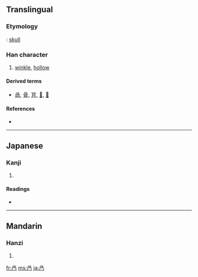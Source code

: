 {{also|叧}}
==Translingual==

===Etymology===
{{liushu|p}}: [[skull]]

===Han character===
{{Han char|rn=13|rad=冂|as=04|sn=6|four=|canj=月弓月 (BNB)}}

# [[winkle]], [[hollow]]

====Derived terms====
* [[咼]], [[骨]], [[肎]], [[𠛰]], [[𠕩]]

====References====
* {{Han ref|kx=0129.090|dkj=01525|dj=0290.050|hdz=10100.050|uh=518E|ud=20878}}

----

==Japanese==

===Kanji===
{{ja-kanji|grade=|rs=冂04}}

# {{defn|Japanese}}

====Readings====
* {{ja-readings|on=[[か]] (ka), [[け]] (ke)|kun=[[わける]] (wakeru)}}

----

==Mandarin==

===Hanzi===
{{cmn-hanzi|pin=[[guǎ]] ([[gua3]])|wg=kua<sup>3</sup>}}

# {{defn|Mandarin}}

[[fr:冎]]
[[ms:冎]]
[[ja:冎]]